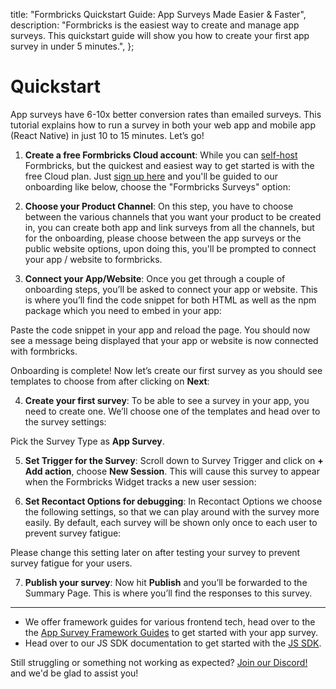 

  title: "Formbricks Quickstart Guide: App Surveys Made Easier & Faster",
  description:
    "Formbricks is the easiest way to create and manage app surveys. This quickstart guide will show you how to create your first app survey in under 5 minutes.",
};

# Quickstart

App surveys have 6-10x better conversion rates than emailed surveys. This tutorial explains how to run a survey in both your web app and mobile app (React Native) in just 10 to 15 minutes. Let’s go!

1. **Create a free Formbricks Cloud account**: While you can [self-host](/self-hosting/deployment) Formbricks, but the quickest and easiest way to get started is with the free Cloud plan. Just [sign up here](https://app.escuta.ai/auth/signup) and you'll be guided to our onboarding like below, choose the "Formbricks Surveys" option:

<MdxImage
  src={I1}
  alt="Choose Formbricks Surveys"
  quality="100"
  className="max-w-full rounded-lg sm:max-w-3xl"
/>

2. **Choose your Product Channel**: On this step, you have to choose between the various channels that you want your product to be created in, you can create both app and link surveys from all the channels, but for the onboarding, please choose between the app surveys or the public website options, upon doing this, you'll be prompted to connect your app / website to formbricks.

<MdxImage
  src={I2}
  alt="Choose between app and website surveys product channels"
  quality="100"
  className="max-w-full rounded-lg sm:max-w-3xl"
/>

3. **Connect your App/Website**: Once you get through a couple of onboarding steps, you’ll be asked to connect your app or website. This is where you’ll find the code snippet for both HTML as well as the npm package which you need to embed in your app:

<MdxImage
  src={I3}
  alt="Code snippet for connecting app with Formbricks"
  quality="100"
  className="max-w-full rounded-lg sm:max-w-3xl"
/>

Paste the code snippet in your app and reload the page. You should now see a message being displayed that your app or website is now connected with formbricks.

<MdxImage
  src={I3_1}
  alt="App connected with Formbricks"
  quality="100"
  className="max-w-full rounded-lg sm:max-w-3xl"
/>

Onboarding is complete! Now let’s create our first survey as you should see templates to choose from after clicking on **Next**:

<MdxImage
  src={I4}
  alt="Choose a survey template"
  quality="100"
  className="max-w-full rounded-lg sm:max-w-3xl"
/>

4. **Create your first survey**: To be able to see a survey in your app, you need to create one. We’ll choose one of the templates and head over to the survey settings:

Pick the Survey Type as **App Survey**.

<MdxImage
  src={I5}
  alt="Survey settings for app survey"
  quality="100"
  className="max-w-full rounded-lg sm:max-w-3xl"
/>

5. **Set Trigger for the Survey**: Scroll down to Survey Trigger and click on **+ Add action**, choose **New Session**. This will cause this survey to appear when the Formbricks Widget tracks a new user session:

<MdxImage
  src={I6}
  alt="Survey trigger settings for app survey"
  quality="100"
  className="max-w-full rounded-lg sm:max-w-3xl"
/>

6. **Set Recontact Options for debugging**: In Recontact Options we choose the following settings, so that we can play around with the survey more easily. By default, each survey will be shown only once to each user to prevent survey fatigue:

<Note>
  Please change this setting later on after testing your survey to prevent survey fatigue for your users.
</Note>

<MdxImage
  src={I7}
  alt="Recontact options for app survey"
  quality="100"
  className="max-w-full rounded-lg sm:max-w-3xl"
/>

7. **Publish your survey**: Now hit **Publish** and you’ll be forwarded to the Summary Page. This is where you’ll find the responses to this survey.

<MdxImage
  src={I8}
  alt="Survey published successfully"
  quality="100"
  className="max-w-full rounded-lg sm:max-w-3xl"
/>

---

- We offer framework guides for various frontend tech, head over to the the [App Survey Framework Guides](/app-surveys/framework-guides) to get started with your app survey.
- Head over to our JS SDK documentation to get started with the [JS SDK](/developer-docs/js-sdk).

Still struggling or something not working as expected? [Join our Discord!](https://formbricks.com/discord) and we'd be glad to assist you!
